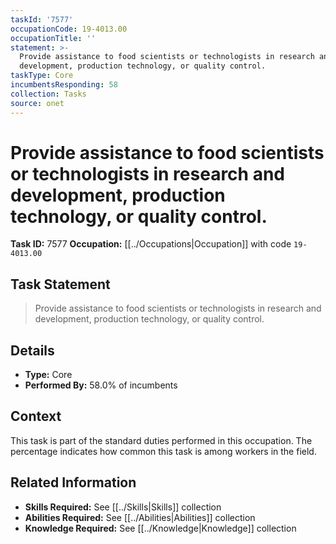 ```yaml
---
taskId: '7577'
occupationCode: 19-4013.00
occupationTitle: ''
statement: >-
  Provide assistance to food scientists or technologists in research and
  development, production technology, or quality control.
taskType: Core
incumbentsResponding: 58
collection: Tasks
source: onet
---
```

# Provide assistance to food scientists or technologists in research and development, production technology, or quality control.

**Task ID:** 7577
**Occupation:** [[../Occupations|Occupation]] with code `19-4013.00`

## Task Statement

> Provide assistance to food scientists or technologists in research and development, production technology, or quality control.

## Details

- **Type:** Core
- **Performed By:** 58.0% of incumbents

## Context

This task is part of the standard duties performed in this occupation. The percentage indicates how common this task is among workers in the field.

## Related Information

- **Skills Required:** See [[../Skills|Skills]] collection
- **Abilities Required:** See [[../Abilities|Abilities]] collection
- **Knowledge Required:** See [[../Knowledge|Knowledge]] collection
